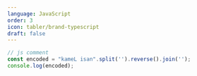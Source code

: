 ```yaml
---
language: JavaScript
order: 3
icon: tabler/brand-typescript
draft: false
---
```


```ts
// js comment
const encoded = "kameL isan".split('').reverse().join('');
console.log(encoded);
```